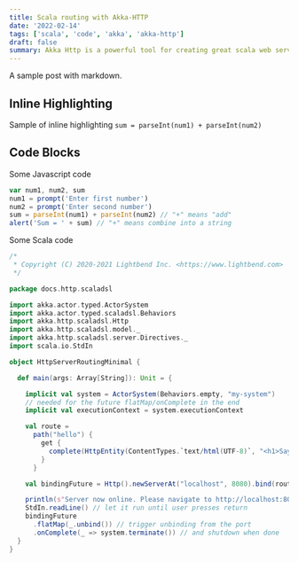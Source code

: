 ```yaml
---
title: Scala routing with Akka-HTTP
date: '2022-02-14'
tags: ['scala', 'code', 'akka', 'akka-http']
draft: false
summary: Akka Http is a powerful tool for creating great scala web services
---
```


A sample post with markdown.

## Inline Highlighting

Sample of inline highlighting `sum = parseInt(num1) + parseInt(num2)`

## Code Blocks

Some Javascript code

```javascript
var num1, num2, sum
num1 = prompt('Enter first number')
num2 = prompt('Enter second number')
sum = parseInt(num1) + parseInt(num2) // "+" means "add"
alert('Sum = ' + sum) // "+" means combine into a string
```

Some Scala code

```scala
/*
 * Copyright (C) 2020-2021 Lightbend Inc. <https://www.lightbend.com>
 */

package docs.http.scaladsl

import akka.actor.typed.ActorSystem
import akka.actor.typed.scaladsl.Behaviors
import akka.http.scaladsl.Http
import akka.http.scaladsl.model._
import akka.http.scaladsl.server.Directives._
import scala.io.StdIn

object HttpServerRoutingMinimal {

  def main(args: Array[String]): Unit = {

    implicit val system = ActorSystem(Behaviors.empty, "my-system")
    // needed for the future flatMap/onComplete in the end
    implicit val executionContext = system.executionContext

    val route =
      path("hello") {
        get {
          complete(HttpEntity(ContentTypes.`text/html(UTF-8)`, "<h1>Say hello to akka-http</h1>"))
        }
      }

    val bindingFuture = Http().newServerAt("localhost", 8080).bind(route)

    println(s"Server now online. Please navigate to http://localhost:8080/hello\nPress RETURN to stop...")
    StdIn.readLine() // let it run until user presses return
    bindingFuture
      .flatMap(_.unbind()) // trigger unbinding from the port
      .onComplete(_ => system.terminate()) // and shutdown when done
  }
}
```
